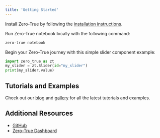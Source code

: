 ```yaml
---
title: 'Getting Started'
---
```


<Note>Install Zero-True by following the [installation instructions](https://zero-true.mintlify.app/quickstart).</Note>


Run Zero-True notebook locally with the following command:

```bash
zero-true notebook
```

Begin your Zero-True journey with this simple slider component example:

```python
import zero_true as zt
my_slider = zt.Slider(id="my_slider")
print(my_slider.value)
```

## Tutorials and Examples

Check out our [blog](https://medium.com/zero-true) and [gallery](https://www.zero-true.com/gallery) for all the latest tutorials and examples.

## Additional Resources

- [GitHub](https://github.com/Zero-True/zero-true)
- [Zero-True Dashboard](https://app.zero-true.com/)


